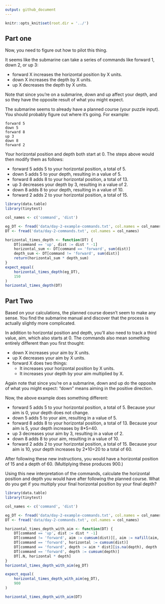 ```yaml
---
output: github_document
---
```


```r
knitr::opts_knit$set(root.dir = '../')
```

## Part one

Now, you need to figure out how to pilot this thing.

It seems like the submarine can take a series of commands like forward 1, down 2, or up 3:

* forward X increases the horizontal position by X units.
* down X increases the depth by X units.
* up X decreases the depth by X units.

Note that since you're on a submarine, down and up affect your depth, and so they have the opposite result of what you might expect.

The submarine seems to already have a planned course (your puzzle input). You should probably figure out where it's going. For example:

```
forward 5
down 5
forward 8
up 3
down 8
forward 2
```

Your horizontal position and depth both start at 0. The steps above would then modify them as follows:

* forward 5 adds 5 to your horizontal position, a total of 5.
* down 5 adds 5 to your depth, resulting in a value of 5.
* forward 8 adds 8 to your horizontal position, a total of 13.
* up 3 decreases your depth by 3, resulting in a value of 2.
* down 8 adds 8 to your depth, resulting in a value of 10.
* forward 2 adds 2 to your horizontal position, a total of 15.

```r
library(data.table)
library(tinytest)

col_names <- c('command', 'dist')

eg_DT <- fread('data/day-2-example-commands.txt', col.names = col_names)
DT <- fread('data/day-2-commands.txt', col.names = col_names)

horizontal_times_depth <- function(DT) {
	DT[command == 'up', dist := dist * -1]
	horizontal_sum <- DT[command == 'forward', sum(dist)]
	depth_sum <- DT[command != 'forward', sum(dist)]
	return(horizontal_sum * depth_sum)
}
expect_equal(
	horizontal_times_depth(eg_DT),
	150
)
horizontal_times_depth(DT)
```

## Part Two
Based on your calculations, the planned course doesn't seem to make any sense. You find the submarine manual and discover that the process is actually slightly more complicated.

In addition to horizontal position and depth, you'll also need to track a third value, aim, which also starts at 0. The commands also mean something entirely different than you first thought:

* down X increases your aim by X units.
* up X decreases your aim by X units.
* forward X does two things:
	* It increases your horizontal position by X units.
	* It increases your depth by your aim multiplied by X.

Again note that since you're on a submarine, down and up do the opposite of what you might expect: "down" means aiming in the positive direction.

Now, the above example does something different:

* forward 5 adds 5 to your horizontal position, a total of 5. Because your aim is 0, your depth does not change.
* down 5 adds 5 to your aim, resulting in a value of 5.
* forward 8 adds 8 to your horizontal position, a total of 13. Because your aim is 5, your depth increases by 8*5=40.
* up 3 decreases your aim by 3, resulting in a value of 2.
* down 8 adds 8 to your aim, resulting in a value of 10.
* forward 2 adds 2 to your horizontal position, a total of 15. Because your aim is 10, your depth increases by 2*10=20 to a total of 60.

After following these new instructions, you would have a horizontal position of 15 and a depth of 60. (Multiplying these produces 900.)

Using this new interpretation of the commands, calculate the horizontal position and depth you would have after following the planned course. What do you get if you multiply your final horizontal position by your final depth?

```r
library(data.table)
library(tinytest)

col_names <- c('command', 'dist')

eg_DT <- fread('data/day-2-example-commands.txt', col.names = col_names)
DT <- fread('data/day-2-commands.txt', col.names = col_names)

horizontal_times_depth_with_aim <- function(DT) {
	DT[command == 'up', dist := dist * -1]
	DT[command != 'forward', aim := cumsum(dist)][, aim := nafill(aim, 'locf')]
	DT[command == 'forward', horizontal := cumsum(dist)]
	DT[command == 'forward', depth := aim * dist][is.na(depth), depth := 0]
	DT[command == 'forward', depth := cumsum(depth)]
	DT[.N, horizontal * depth]
}
horizontal_times_depth_with_aim(eg_DT)

expect_equal(
	horizontal_times_depth_with_aim(eg_DT),
	900
)

horizontal_times_depth_with_aim(DT)
```
